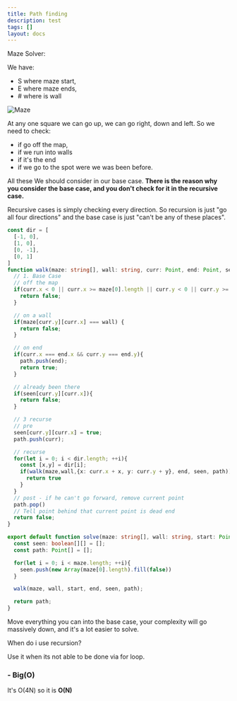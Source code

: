 ```yaml
---
title: Path finding
description: test
tags: []
layout: docs
---
```


Maze Solver: 

We have:
- S where maze start, 
- E where maze ends,
- \# where is wall 

<img src="/static/images/algorithms/alogrihtms-maze.png" alt="Maze" className="my-6" />

At any one square we can go up, we can go right, down and left. So we need to check:
- if go off the map,
- if we run into walls
- if it's the end
- if we go to the spot were we was been before.

All these We should consider in our base case. **There is the reason why you consider the base case, and you don't check for it in the recursive case.**

Recursive cases is simply checking every direction. So recursion is just "go all four directions" and the base case is just "can't be any of these places".

```ts
const dir = [
  [-1, 0],
  [1, 0],
  [0, -1],
  [0, 1]
]
function walk(maze: string[], wall: string, curr: Point, end: Point, seen: boolean[][], path: Point[]):boolean {
  // 1. Base Case
  // off the map
  if(curr.x < 0 || curr.x >= maze[0].length || curr.y < 0 || curr.y >= maze.length){
    return false;
  }

  // on a wall
  if(maze[curr.y][curr.x] === wall) {
    return false;
  }

  // on end 
  if(curr.x === end.x && curr.y === end.y){
    path.push(end);
    return true;
  }

  // already been there
  if(seen[curr.y][curr.x]){
    return false;
  }

  // 3 recurse
  // pre
  seen[curr.y][curr.x] = true;
  path.push(curr);

  // recurse
  for(let i = 0; i < dir.length; ++i){
    const [x,y] = dir[i];
    if(walk(maze,wall,{x: curr.x + x, y: curr.y + y}, end, seen, path)){ 
      return true
    }
  }
  // post - if he can't go forward, remove current point
  path.pop()
  // Tell point behind that current point is dead end
  return false;
}

export default function solve(maze: string[], wall: string, start: Point, end: Point): Point[]{
  const seen: boolean[][] = [];
  const path: Point[] = [];

  for(let i = 0; i < maze.length; ++i){
    seen.push(new Array(maze[0].length).fill(false))
  }

  walk(maze, wall, start, end, seen, path);

  return path;
}
```

<Callout>Move everything you can into the base case, your complexity will go massively down, and it's a lot easier to solve.</Callout>

When do i use recursion?

Use it when its not able to be done via for loop.

<h3 className="text-lg font-semibold mt-7">- Big(O)</h3>

It's O(4N) so it is **O(N)**